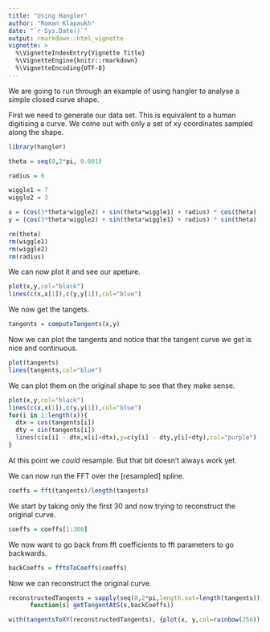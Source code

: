 ```yaml
---
title: "Using Hangler"
author: "Roman Klapaukh"
date: "`r Sys.Date()`"
output: rmarkdown::html_vignette
vignette: >
  %\VignetteIndexEntry{Vignette Title}
  %\VignetteEngine{knitr::rmarkdown}
  %\VignetteEncoding{UTF-8}
---
```


We are going to run through an example of using hangler to analyse a simple
closed curve shape. 


First we need to generate our data set. This is equivalent to a human digitising
a curve. We come out with only a set of xy coordinates sampled along the shape. 

```r
library(hangler)
```

```r
theta = seq(0,2*pi, 0.001)

radius = 6

wiggle1 = 7
wiggle2 = 3

x = (cos(3*theta*wiggle2) + sin(theta*wiggle1) + radius) * cos(theta)
y = (cos(3*theta*wiggle2) + sin(theta*wiggle1) + radius) * sin(theta)

rm(theta)
rm(wiggle1)
rm(wiggle2)
rm(radius)
```

We can now plot it and see our apeture.

```r
plot(x,y,col="black")
lines(c(x,x[1]),c(y,y[1]),col="blue")
```

We now get the tangets.

```r
tangents = computeTangents(x,y)
```

Now we can plot the tangents and notice that the tangent curve we get is 
nice and continuous.

```r
plot(tangents)
lines(tangents,col="blue")
```

We can plot them on the original shape to see that they make sense.

```r
plot(x,y,col="black")
lines(c(x,x[1]),c(y,y[1]),col="blue")
for(i in 1:length(x)){
  dtx = cos(tangents[i])
  dty = sin(tangents[i])
  lines(c(x[i] - dtx,x[i]+dtx),y=c(y[i] - dty,y[i]+dty),col="purple")
}
```

At this point we *could* resample. But that bit doesn't always work yet. 

We can now run the FFT over the [resampled] spline. 

```r
coeffs = fft(tangents)/length(tangents)
```

We start by taking only the first 30 and now trying to reconstruct the original
curve. 

```r
coeffs = coeffs[1:300]
```


We now want to go back from fft coefficients to fft parameters to go backwards.

```r
backCoeffs = fftoToCoeffs(coeffs)
```

Now we can reconstruct the original curve. 

```r
reconstructedTangents = sapply(seq(0,2*pi,length.out=length(tangents)),
      function(s) getTangentAtS(s,backCoeffs))

with(tangentsToXY(reconstructedTangents), {plot(x, y,col=rainbow(256)); lines(x,y)})
```
